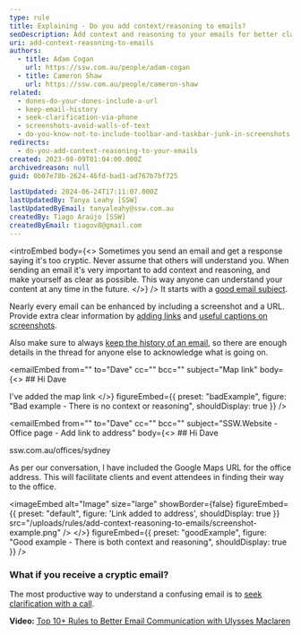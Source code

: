 ```yaml
---
type: rule
title: Explaining - Do you add context/reasoning to emails?
seoDescription: Add context and reasoning to your emails for better clarity and understanding, and don't forget that including a screenshot or URL can make your message even more effective
uri: add-context-reasoning-to-emails
authors:
  - title: Adam Cogan
    url: https://ssw.com.au/people/adam-cogan
  - title: Cameron Shaw
    url: https://ssw.com.au/people/cameron-shaw
related:
  - dones-do-your-dones-include-a-url
  - keep-email-history
  - seek-clarification-via-phone
  - screenshots-avoid-walls-of-text
  - do-you-know-not-to-include-toolbar-and-taskbar-junk-in-screenshots
redirects:
  - do-you-add-context-reasoning-to-your-emails
created: 2023-08-09T01:04:00.000Z
archivedreason: null
guid: 0b07e78b-2624-46fd-bad1-ad767b7bf725

lastUpdated: 2024-06-24T17:11:07.000Z
lastUpdatedBy: Tanya Leahy [SSW]
lastUpdatedByEmail: tanyaleahy@ssw.com.au
createdBy: Tiago Araújo [SSW]
createdByEmail: tiagov8@gmail.com
---
```


<introEmbed
  body={<>
Sometimes you send an email and get a response saying it's too cryptic. Never assume that others will understand you. When sending an email it's very important to add context and reasoning, and make yourself as clear as possible. This way anyone can understand your content at any time in the future.
  </>}
/>
It starts with a [good email subject](/good-email-subject).

Nearly every email can be enhanced by including a screenshot and a URL. Provide extra clear information by [adding links](/include-links-in-emails) and [useful captions on screenshots](/add-useful-and-concise-figure-captions).

Also make sure to always [keep the history of an email](/keep-email-history), so there are enough details in the thread for anyone else to acknowledge what is going on.

<emailEmbed
  from=""
  to="Dave"
  cc=""
  bcc=""
  subject="Map link"
  body={<>
    ## Hi Dave

I've added the map link
  </>}
  figureEmbed={{
    preset: "badExample",
    figure: "Bad example - There is no context or reasoning",
    shouldDisplay: true
  }}
/>

<emailEmbed
  from=""
  to="Dave"
  cc=""
  bcc=""
  subject="SSW.Website - Office page - Add link to address"
  body={<>
    ## Hi Dave

ssw.com.au/offices/sydney

As per our conversation, I have included the Google Maps URL for the office address.
This will facilitate clients and event attendees in finding their way to the office.


<imageEmbed
  alt="Image"
  size="large"
  showBorder={false}
  figureEmbed=&#123;&#123;
    preset: "default",
    figure: 'Link added to address',
    shouldDisplay: true
  &#125;&#125;
  src="/uploads/rules/add-context-reasoning-to-emails/screenshot-example.png"
/>
  </>}
  figureEmbed={{
    preset: "goodExample",
    figure: "Good example - There is both context and reasoning",
    shouldDisplay: true
  }}
/>

### What if you receive a cryptic email?

The most productive way to understand a confusing email is to [seek clarification with a call](/seek-clarification-via-phone).

**Video:** [Top 10+ Rules to Better Email Communication with Ulysses Maclaren](https://www.youtube.com/watch?v=LAqRokqq4jI)
